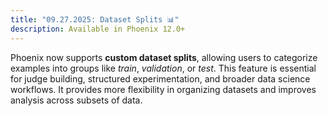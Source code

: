 ```yaml
---
title: "09.27.2025: Dataset Splits 📊"
description: Available in Phoenix 12.0+
---
```


<Update label="09.27.2025">

Phoenix now supports **custom dataset splits**, allowing users to categorize examples into groups like _train_, _validation_, or _test_. This feature is essential for judge building, structured experimentation, and broader data science workflows. It provides more flexibility in organizing datasets and improves analysis across subsets of data.

</Update>

